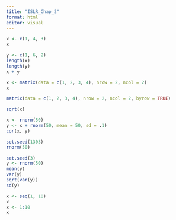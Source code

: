 ```yaml
---
title: "ISLR_Chap_2"
format: html
editor: visual
---
```


```r
x <- c(1, 4, 3)
x
```

```r
y <- c(1, 6, 2)
length(x)
length(y)
x + y
```

```r
x <- matrix(data = c(1, 2, 3, 4), nrow = 2, ncol = 2)
x
```

```r
matrix(data = c(1, 2, 3, 4), nrow = 2, ncol = 2, byrow = TRUE)
```

```r
sqrt(x)
```

```r
x <- rnorm(50)
y <- x + rnorm(50, mean = 50, sd = .1)
cor(x, y)
```

```r
set.seed(1303)
rnorm(50)
```

```r
set.seed(3)
y <- rnorm(50)
mean(y)
var(y)
sqrt(var(y))
sd(y)
```

```r
x <- seq(1, 10)
x
x <- 1:10
x
```
